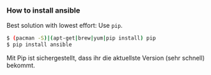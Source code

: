 ### How to install ansible

Best solution with lowest effort: Use `pip`.

```bash
$ (pacman -S)|(apt-get|brew|yum|pip install) pip
$ pip install ansible
```

<Notes>

Mit Pip ist sichergestellt, dass ihr die aktuellste Version (sehr schnell) bekommt.

</Notes> 
